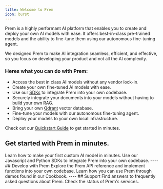 ```yaml
---
title: Welcome to Prem
icon: burst
---
```


Prem is a highly performant AI platform that enables you to create and deploy your own AI models with ease. It offers best-in-class pre-trained models and the ability to fine-tune them using our autonomous fine-tuning agent.

We designed Prem to make AI integration seamless, efficient, and effective, so you focus on developing your product and not all the AI complexity.

### Heres what you can do with Prem:

- Access the best in class AI models without any vendor lock-in.
- Create your own fine-tuned AI models with ease.
- Use our [SDKs](/get-started/sdk) to integrate Prem into your own codebase.
- Securely integrate your documents into your models without having to build your own RAG.
- Bring your own [Qdrant](https://qdrant.tech/) vector database.
- Fine-tune your models with our autonomous fine-tuning agent.
- Deploy your models to your own local infrastructure.

Check out our [Quickstart Guide](/introduction) to get started in minutes.
## Get started with Prem in minutes.

<CardGroup cols={2}>
  <Card title="Quickstart Guide" icon="bolt" href="/introduction">
    Learn how to make your first custom AI model in minutes.
  </Card>
  <Card title="Get Started with the SDK" icon="code" href="/get-started/sdk">
    Use our Javascript and Python SDKs to integrate Prem into your own codebase.
  </Card>
</CardGroup>
----
## Develop with Prem
<CardGroup cols={2}>
  <Card title="API Reference" icon="computer" href="/api-reference/introduction">
    Explore the Prem API reference and implement functions into your own codebase.
  </Card>
  <Card title="Prem Cookbook" icon="bowl-food" href="/cookbook/cookbook-link">
    Learn how you can use Prem through demos found in our Cookbook.
  </Card>
</CardGroup>
----
## Support
<CardGroup cols={2}>
  <Card title="FAQ" icon="question" href="/faq">
    Find answers to frequently asked questions about Prem.
  </Card>
  <Card title=" Service Status Dashboard" icon="chart-line">
    Check the status of Prem's services.
  </Card>
</CardGroup>